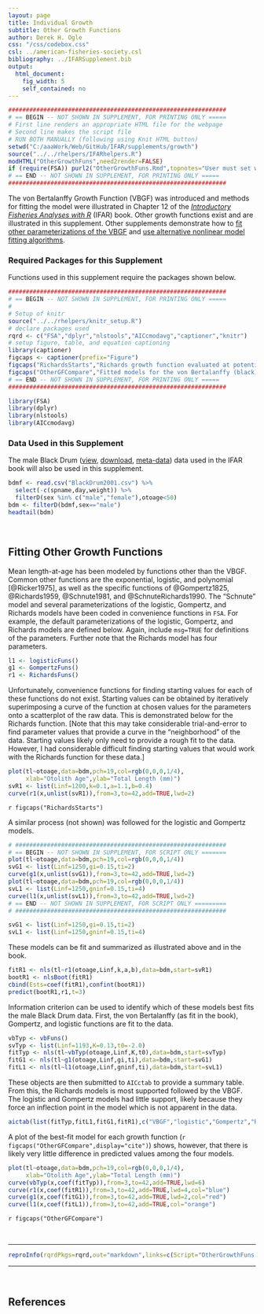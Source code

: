 ```yaml
---
layout: page
title: Individual Growth
subtitle: Other Growth Functions
author: Derek H. Ogle
css: "/css/codebox.css"
csl: ../american-fisheries-society.csl
bibliography: ../IFARSupplement.bib
output: 
  html_document: 
    fig_width: 5
    self_contained: no
---
```

```r
##############################################################
# == BEGIN -- NOT SHOWN IN SUPPLEMENT, FOR PRINTING ONLY =====
# First line renders an appropriate HTML file for the webpage
# Second line makes the script file
# RUN BOTH MANUALLY (following using Knit HTML button)
setwd("C:/aaaWork/Web/GitHub/IFAR/supplements/growth")
source("../../rhelpers/IFARhelpers.R")
modHTML("OtherGrowthFuns",need2render=FALSE)
if (require(FSA)) purl2("OtherGrowthFuns.Rmd",topnotes="User must set working directory appropriately.")
# == END -- NOT SHOWN IN SUPPLEMENT, FOR PRINTING ONLY =====
##############################################################
```

The von Bertalanffy Growth Function (VBGF) was introduced and methods for fitting the model were illustrated in Chapter 12 of the [*Introductory Fisheries Analyses with R*](http://derekogle.com/IFAR/) (IFAR) book.  Other growth functions exist and are illustrated in this supplement.  Other supplements demonstrate how to [fit other parameterizations of the VBGF](OtherVBGFParams.html) and [use alternative nonlinear model fitting algorithms](OtherNLAlgorithms.html).

### Required Packages for this Supplement
Functions used in this supplement require the packages shown below.

```r
##############################################################
# == BEGIN -- NOT SHOWN IN SUPPLEMENT, FOR PRINTING ONLY =====
# 
# Setup of knitr
source("../../rhelpers/knitr_setup.R")
# declare packages used
rqrd <- c("FSA","dplyr","nlstools","AICcmodavg","captioner","knitr")
# setup figure, table, and equation captioning
library(captioner)
figcaps <- captioner(prefix="Figure")
figcaps("RichardsStarts","Richards growth function evaluated at potential starting values superimposed on the length-at-age data for male Black Drum.")
figcaps("OtherGFCompare","Fitted models for the von Bertalanffy (black), Richards (blue), Gompertz (red), and logistic (orange) growth functions fit to the male Black Drum data.")
# == END -- NOT SHOWN IN SUPPLEMENT, FOR PRINTING ONLY =====
##############################################################
```
```r
library(FSA)
library(dplyr)
library(nlstools)
library(AICcmodavg)
```

### Data Used in this Supplement
  
The male Black Drum ([view](https://github.com/droglenc/FSAdata/blob/master/data-raw/BlackDrum2001.csv), [download](https://raw.githubusercontent.com/droglenc/FSAdata/master/data-raw/BlackDrum2001.csv), [meta-data](http://derekogle.com/fishR/data/data-html/BlackDrum2001.html)) data used in the IFAR book will also be used in this supplement.
```r
bdmf <- read.csv("BlackDrum2001.csv") %>%
  select(-c(spname,day,weight)) %>%
  filterD(sex %in% c("male","female"),otoage<50)
bdm <- filterD(bdmf,sex=="male")
headtail(bdm)
```

\ 

## Fitting Other Growth Functions

Mean length-at-age has been modeled by functions other than the VBGF.  Common other functions are the exponential, logistic, and polynomial [@Ricker1975], as well as the specific functions of @Gompertz1825, @Richards1959, @Schnute1981, and @SchnuteRichards1990.  The "Schnute" model and several parameterizations of the logistic, Gompertz, and Richards models have been coded in convenience functions in `FSA`.  For example, the default parameterizations of the logistic, Gompertz, and Richards models are defined below.  Again, include `msg=TRUE` for definitions of the parameters.  Further note that the Richards model has four parameters.
```r
l1 <- logisticFuns()
g1 <- GompertzFuns()
r1 <- RichardsFuns()
```

Unfortunately, convenience functions for finding starting values for each of these functions do not exist.  Starting values can be obtained by iteratively superimposing a curve of the function at chosen values for the parameters onto a scatterplot of the raw data.  This is demonstrated below for the Richards function.  [Note that this may take considerable trial-and-error to find parameter values that provide a curve in the "neighborhood" of the data.  Starting values likely only need to provide a rough fit to the data.  However, I had considerable difficult finding starting values that would work with the Richards function for these data.]

```r
plot(tl~otoage,data=bdm,pch=19,col=rgb(0,0,0,1/4),
     xlab="Otolith Age",ylab="Total Length (mm)")
svR1 <- list(Linf=1200,k=0.1,a=1.1,b=0.4)
curve(r1(x,unlist(svR1)),from=3,to=42,add=TRUE,lwd=2)
```

`r figcaps("RichardsStarts")`

A similar process (not shown) was followed for the logistic and Gompertz models.

```r
# ############################################################
# == BEGIN -- NOT SHOWN IN SUPPLEMENT, FOR SCRIPT ONLY =======
plot(tl~otoage,data=bdm,pch=19,col=rgb(0,0,0,1/4))
svG1 <- list(Linf=1250,gi=0.15,ti=2)
curve(g1(x,unlist(svG1)),from=3,to=42,add=TRUE,lwd=2)
plot(tl~otoage,data=bdm,pch=19,col=rgb(0,0,0,1/4))
svL1 <- list(Linf=1250,gninf=0.15,ti=4)
curve(l1(x,unlist(svL1)),from=3,to=42,add=TRUE,lwd=2)
# == END -- NOT SHOWN IN SUPPLEMENT, FOR SCRIPT ONLY =========
# ############################################################
```
```r
svG1 <- list(Linf=1250,gi=0.15,ti=2)
svL1 <- list(Linf=1250,gninf=0.15,ti=4)
```

These models can be fit and summarized as illustrated above and in the book.

```r
fitR1 <- nls(tl~r1(otoage,Linf,k,a,b),data=bdm,start=svR1)
bootR1 <- nlsBoot(fitR1)
cbind(Ests=coef(fitR1),confint(bootR1))
predict(bootR1,r1,t=3)
```

Information criterion can be used to identify which of these models best fits the male Black Drum data.  First, the von Bertalanffy (as fit in the book), Gompertz, and logistic functions are fit to the data.

```r
vbTyp <- vbFuns()
svTyp <- list(Linf=1193,K=0.13,t0=-2.0)
fitTyp <- nls(tl~vbTyp(otoage,Linf,K,t0),data=bdm,start=svTyp)
fitG1 <- nls(tl~g1(otoage,Linf,gi,ti),data=bdm,start=svG1)
fitL1 <- nls(tl~l1(otoage,Linf,gninf,ti),data=bdm,start=svL1)
```

These objects are then submitted to `AICctab` to provide a summary table.  From this, the Richards models is most supported followed by the VBGF.  The logistic and Gompertz models had little support, likely because they force an inflection point in the model which is not apparent in the data.

```r
aictab(list(fitTyp,fitL1,fitG1,fitR1),c("VBGF","logistic","Gompertz","Richards"))
```

A plot of the best-fit model for each growth function (`r figcaps("OtherGFCompare",display="cite")`) shows, however, that there is likely very little difference in predicted values among the four models.

```r
plot(tl~otoage,data=bdm,pch=19,col=rgb(0,0,0,1/4),
     xlab="Otolith Age",ylab="Total Length (mm)")
curve(vbTyp(x,coef(fitTyp)),from=3,to=42,add=TRUE,lwd=6)
curve(r1(x,coef(fitR1)),from=3,to=42,add=TRUE,lwd=4,col="blue")
curve(g1(x,coef(fitG1)),from=3,to=42,add=TRUE,lwd=2,col="red")
curve(l1(x,coef(fitL1)),from=3,to=42,add=TRUE,col="orange")
```

`r figcaps("OtherGFCompare")`

\ 

--------------------------------------------------------------

```r
reproInfo(rqrdPkgs=rqrd,out="markdown",links=c(Script="OtherGrowthFuns.R",RMarkdown="OtherGrowthFuns.Rmd"))
```

--------------------------------------------------------------

\ 

## References
